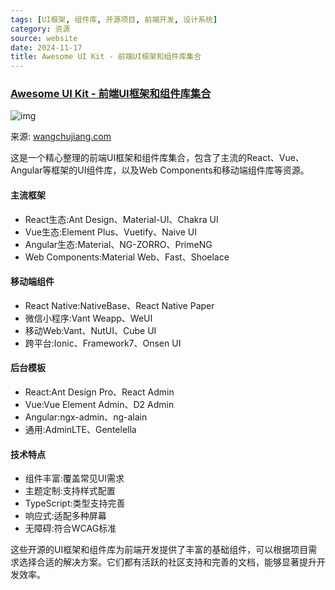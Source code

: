 ```yaml
---
tags: [UI框架, 组件库, 开源项目, 前端开发, 设计系统]
category: 资源
source: website
date: 2024-11-17
title: Awesome UI Kit - 前端UI框架和组件库集合
---
```


### [Awesome UI Kit - 前端UI框架和组件库集合](https://wangchujiang.com/awesome-uikit/)

![img](https://img.mengpeng.tech/i/2024/12/07/6753f47307a29.webp)

来源: [wangchujiang.com](https://wangchujiang.com/awesome-uikit/)

这是一个精心整理的前端UI框架和组件库集合，包含了主流的React、Vue、Angular等框架的UI组件库，以及Web Components和移动端组件库等资源。

#### 主流框架
- React生态:Ant Design、Material-UI、Chakra UI
- Vue生态:Element Plus、Vuetify、Naive UI
- Angular生态:Material、NG-ZORRO、PrimeNG
- Web Components:Material Web、Fast、Shoelace

#### 移动端组件
- React Native:NativeBase、React Native Paper
- 微信小程序:Vant Weapp、WeUI
- 移动Web:Vant、NutUI、Cube UI
- 跨平台:Ionic、Framework7、Onsen UI

#### 后台模板
- React:Ant Design Pro、React Admin
- Vue:Vue Element Admin、D2 Admin
- Angular:ngx-admin、ng-alain
- 通用:AdminLTE、Gentelella

#### 技术特点
- 组件丰富:覆盖常见UI需求
- 主题定制:支持样式配置
- TypeScript:类型支持完善
- 响应式:适配多种屏幕
- 无障碍:符合WCAG标准

这些开源的UI框架和组件库为前端开发提供了丰富的基础组件，可以根据项目需求选择合适的解决方案。它们都有活跃的社区支持和完善的文档，能够显著提升开发效率。 